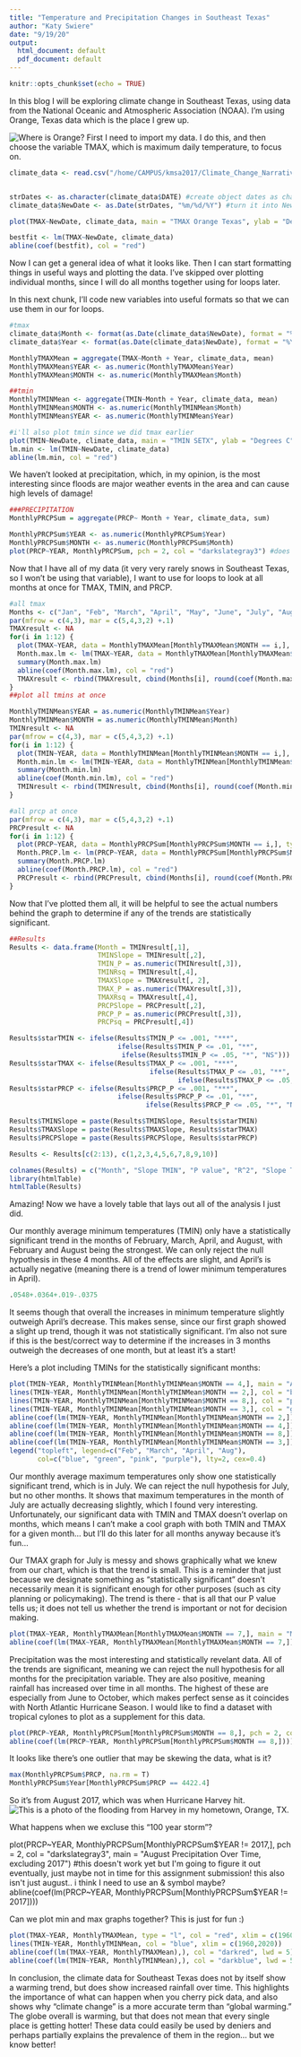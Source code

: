 ```yaml
---
title: "Temperature and Precipitation Changes in Southeast Texas"
author: "Katy Swiere"
date: "9/19/20"
output:
  html_document: default
  pdf_document: default
---
```


```r
knitr::opts_chunk$set(echo = TRUE)
```

In this blog I will be exploring climate change in Southeast Texas, using data from the National Oceanic and Atmospheric Association (NOAA). I'm using Orange, Texas data which is the place I grew up.

![Where is Orange?](mapoforange.png)
First I need to import my data. I do this, and then choose the variable TMAX, which is maximum daily temperature, to focus on. 

```r
climate_data <- read.csv("/home/CAMPUS/kmsa2017/Climate_Change_Narratives/Student_Folders/Swiere/Swiere_OrangeTX_DataNEW.csv")


strDates <- as.character(climate_data$DATE) #create object dates as characters
climate_data$NewDate <- as.Date(strDates, "%m/%d/%Y") #turn it into New Date

plot(TMAX~NewDate, climate_data, main = "TMAX Orange Texas", ylab = "Degrees C", xlab = "Time", type = "l") 

bestfit <- lm(TMAX~NewDate, climate_data)
abline(coef(bestfit), col = "red")
```

Now I can get a general idea of what it looks like. Then I can start formatting things in useful ways and plotting the data. I've skipped over plotting individual months, since I will do all months together using for loops later.

In this next chunk, I'll code new variables into useful formats so that we can use them in our for loops.
```r
#tmax
climate_data$Month <- format(as.Date(climate_data$NewDate), format = "%m")
climate_data$Year <- format(as.Date(climate_data$NewDate), format = "%Y")

MonthlyTMAXMean = aggregate(TMAX~Month + Year, climate_data, mean)
MonthlyTMAXMean$YEAR <- as.numeric(MonthlyTMAXMean$Year)
MonthlyTMAXMean$MONTH <- as.numeric(MonthlyTMAXMean$Month)

##tmin
MonthlyTMINMean <- aggregate(TMIN~Month + Year, climate_data, mean)
MonthlyTMINMean$MONTH <- as.numeric(MonthlyTMINMean$Month)
MonthlyTMINMean$YEAR <- as.numeric(MonthlyTMINMean$Year)

#i'll also plot tmin since we did tmax earlier 
plot(TMIN~NewDate, climate_data, main = "TMIN SETX", ylab = "Degrees C", xlab = "Time", type = "l")
lm.min <- lm(TMIN~NewDate, climate_data)
abline(lm.min, col = "red")
```

We haven't looked at precipitation, which, in my opinion, is the most interesting since floods are major weather events in the area and can cause high levels of damage!
```r

###PRECIPITATION
MonthlyPRCPSum = aggregate(PRCP~ Month + Year, climate_data, sum)

MonthlyPRCPSum$YEAR <- as.numeric(MonthlyPRCPSum$Year)
MonthlyPRCPSum$MONTH <- as.numeric(MonthlyPRCPSum$Month)
plot(PRCP~YEAR, MonthlyPRCPSum, pch = 2, col = "darkslategray3") #does the triangle kind of remind you of a raindrop? ;) 

```

Now that I have all of my data (it very very rarely snows in Southeast Texas, so I won't be using that variable), I want to use for loops to look at all months at once for TMAX, TMIN, and PRCP. 

```r
#all tmax
Months <- c("Jan", "Feb", "March", "April", "May", "June", "July", "Aug", "Sept", "Oct", "Nov", "Dec")
par(mfrow = c(4,3), mar = c(5,4,3,2) +.1)
TMAXresult <- NA
for(i in 1:12) {
  plot(TMAX~YEAR, data = MonthlyTMAXMean[MonthlyTMAXMean$MONTH == i,], ty = "l", las = 1, xlim = c(1960,2020), main = Months[i])
  Month.max.lm <- lm(TMAX~YEAR, data = MonthlyTMAXMean[MonthlyTMAXMean$MONTH == i,])
  summary(Month.max.lm)
  abline(coef(Month.max.lm), col = "red")
  TMAXresult <- rbind(TMAXresult, cbind(Months[i], round(coef(Month.max.lm)[2],4), round(summary(Month.max.lm)$coefficients[2,4],4), round(summary(Month.max.lm)$r.squared,3)))
}
##plot all tmins at once

MonthlyTMINMean$YEAR = as.numeric(MonthlyTMINMean$Year)
MonthlyTMINMean$MONTH = as.numeric(MonthlyTMINMean$Month)
TMINresult <- NA
par(mfrow = c(4,3), mar = c(5,4,3,2) +.1)
for(i in 1:12) {
  plot(TMIN~YEAR, data = MonthlyTMINMean[MonthlyTMINMean$MONTH == i,], ty = "l", las = 1, xlim = c(1960,2020), main = Months[i])
  Month.min.lm <- lm(TMIN~YEAR, data = MonthlyTMINMean[MonthlyTMINMean$MONTH == i,])
  summary(Month.min.lm)
  abline(coef(Month.min.lm), col = "red")
  TMINresult <- rbind(TMINresult, cbind(Months[i], round(coef(Month.min.lm)[2],4), round(summary(Month.min.lm)$coefficients[2,4],4), round(summary(Month.min.lm)$r.squared,3)))
}

#all prcp at once
par(mfrow = c(4,3), mar = c(5,4,3,2) +.1)
PRCPresult <- NA
for(i in 1:12) {
  plot(PRCP~YEAR, data = MonthlyPRCPSum[MonthlyPRCPSum$MONTH == i,], ty = "l", las = 1, xlim = c(1960,2020), main = Months[i])
  Month.PRCP.lm <- lm(PRCP~YEAR, data = MonthlyPRCPSum[MonthlyPRCPSum$MONTH == i,])
  summary(Month.PRCP.lm)
  abline(coef(Month.PRCP.lm), col = "red")
  PRCPresult <- rbind(PRCPresult, cbind(Months[i], round(coef(Month.PRCP.lm)[2],4), round(summary(Month.PRCP.lm)$coefficients[2,4],4), round(summary(Month.PRCP.lm)$r.squared,3)))
}
```
Now that I've plotted them all, it will be helpful to see the actual numbers behind the graph to determine if any of the trends are statistically significant. 

```r
##Results
Results <- data.frame(Month = TMINresult[,1],
                      TMINSlope = TMINresult[,2],
                      TMIN_P = as.numeric(TMINresult[,3]),
                      TMINRsq = TMINresult[,4],
                      TMAXSlope = TMAXresult[, 2],
                      TMAX_P = as.numeric(TMAXresult[,3]),
                      TMAXRsq = TMAXresult[,4],
                      PRCPSlope = PRCPresult[,2],
                      PRCP_P = as.numeric(PRCPresult[,3]),
                      PRCPsq = PRCPresult[,4])

Results$starTMIN <- ifelse(Results$TMIN_P <= .001, "***", 
                           ifelse(Results$TMIN_P <= .01, "**",
                            ifelse(Results$TMIN_P <= .05, "*", "NS")))
Results$starTMAX <- ifelse(Results$TMAX_P <= .001, "***", 
                                   ifelse(Results$TMAX_P <= .01, "**",
                                          ifelse(Results$TMAX_P <= .05, "*", "NS")))
Results$starPRCP <- ifelse(Results$PRCP_P <= .001, "***", 
                           ifelse(Results$PRCP_P <= .01, "**",
                                  ifelse(Results$PRCP_P <= .05, "*", "NS")))

Results$TMINSlope = paste(Results$TMINSlope, Results$starTMIN)
Results$TMAXSlope = paste(Results$TMAXSlope, Results$starTMAX)
Results$PRCPSlope = paste(Results$PRCPSlope, Results$starPRCP)

Results <- Results[c(2:13), c(1,2,3,4,5,6,7,8,9,10)]

colnames(Results) = c("Month", "Slope TMIN", "P value", "R^2", "Slope TMAX", "P value", "R^2", "Slope PRCP", "P Value", "R^2")
library(htmlTable)
htmlTable(Results)

```
Amazing! Now we have a lovely table that lays out all of the analysis I just did. 

Our monthly average minimum temperatures (TMIN) only have a statistically significant trend in the months of February, March, April, and August, with February and August being the strongest. We can only reject the null hypothesis in these 4 months. All of the effects are slight, and April's is actually negative (meaning there is a trend of lower minimum temperatures in April). 

```r
.0548+.0364+.019-.0375
```
It seems though that overall the increases in minimum temperature slightly outweigh April's decrease. This makes sense, since our first graph showed a slight up trend, though it was not statistically significant. I'm also not sure if this is the best/correct way to determine if the increases in 3 months outweigh the decreases of one month, but at least it's a start! 

Here's a plot including TMINs for the statistically significant months:

```r
plot(TMIN~YEAR, MonthlyTMINMean[MonthlyTMINMean$MONTH == 4,], main = "Average Minimum Temperatures in Selected Months Over Time", type = "l", col = "pink", lty = 2, ylim = c(0,25))
lines(TMIN~YEAR, MonthlyTMINMean[MonthlyTMINMean$MONTH == 2,], col = "blue", lty=2)
lines(TMIN~YEAR, MonthlyTMINMean[MonthlyTMINMean$MONTH == 8,], col = "purple", lty=2)
lines(TMIN~YEAR, MonthlyTMINMean[MonthlyTMINMean$MONTH == 3,], col = "green", lty=2)
abline(coef(lm(TMIN~YEAR, MonthlyTMINMean[MonthlyTMINMean$MONTH == 2,])), col = "blue", lwd = 2)
abline(coef(lm(TMIN~YEAR, MonthlyTMINMean[MonthlyTMINMean$MONTH == 4,])), col = "pink", lwd = 2)
abline(coef(lm(TMIN~YEAR, MonthlyTMINMean[MonthlyTMINMean$MONTH == 8,])), col = "purple", lwd = 2)
abline(coef(lm(TMIN~YEAR, MonthlyTMINMean[MonthlyTMINMean$MONTH == 3,])), col = "green", lwd = 2)
legend("topleft", legend=c("Feb", "March", "April", "Aug"),
       col=c("blue", "green", "pink", "purple"), lty=2, cex=0.4)

```


Our monthly average maximum temperatures only show one statistically significant trend, which is in July. We can reject the null hypothesis for July, but no other months. It shows that maximum temperatures in the month of July are actually decreasing slightly, which I found very interesting. Unfortunately, our significant data with TMIN and TMAX doesn't overlap on months, which means I can't make a cool graph with both TMIN and TMAX for a given month... but I'll do this later for all months anyway because it's fun...

Our TMAX graph for July is messy and shows graphically what we knew from our chart, which is that the trend is small. This is a reminder that just because we designate something as "statistically significant" doesn't necessarily mean it is significant enough for other purposes (such as city planning or policymaking). The trend is there - that is all that our P value tells us; it does not tell us whether the trend is important or not for decision making.

```r
plot(TMAX~YEAR, MonthlyTMAXMean[MonthlyTMAXMean$MONTH == 7,], main = "Maximum Temperature Averages for July Over Time", type = "l")
abline(coef(lm(TMAX~YEAR, MonthlyTMAXMean[MonthlyTMAXMean$MONTH == 7,])), col = "red", lwd = 2)
```


Precipitation was the most interesting and statistically revelant data. All of the trends are significant, meaning we can reject the null hypothesis for all months for the precipitation variable. They are also positive, meaning rainfall has increased over time in all months. The highest of these are especially from June to October, which makes perfect sense as it coincides with North Atlantic Hurricane Season. I would like to find a dataset with tropical cylones to plot as a supplement for this data.

```r
plot(PRCP~YEAR, MonthlyPRCPSum[MonthlyPRCPSum$MONTH == 8,], pch = 2, col = "darkslategray3", main = "August Precipitation Over Time")
abline(coef(lm(PRCP~YEAR, MonthlyPRCPSum[MonthlyPRCPSum$MONTH == 8,])))
```
It looks like there's one outlier that may be skewing the data, what is it?
```r
max(MonthlyPRCPSum$PRCP, na.rm = T)
MonthlyPRCPSum$Year[MonthlyPRCPSum$PRCP == 4422.4]
```
So it's from August 2017, which was when Hurricane Harvey hit. ![This is a photo of the flooding from Harvey in my hometown, Orange, TX.](harveyorange.jpg)

What happens when we excluse this "100 year storm"?

plot(PRCP~YEAR, MonthlyPRCPSum[MonthlyPRCPSum$YEAR != 2017,], pch = 2, col = "darkslategray3", main = "August Precipitation Over Time, excluding 2017") #this doesn't work yet but I'm going to figure it out eventually, just maybe not in time for this assignment submission! this also isn't just august.. i think I need to use an & symbol maybe?
abline(coef(lm(PRCP~YEAR, MonthlyPRCPSum[MonthlyPRCPSum$YEAR != 2017])))

Can we plot min and max graphs together? This is just for fun :) 
```r
plot(TMAX~YEAR, MonthlyTMAXMean, type = "l", col = "red", xlim = c(1960,2020))
lines(TMIN~YEAR, MonthlyTMINMean, col = "blue", xlim = c(1960,2020))
abline(coef(lm(TMAX~YEAR, MonthlyTMAXMean),), col = "darkred", lwd = 5)
abline(coef(lm(TMIN~YEAR, MonthlyTMINMean),), col = "darkblue", lwd = 5)
```

In conclusion, the climate data for Southeast Texas does not by itself show a warming trend, but does show increased rainfall over time. This highlights the importance of what can happen when you cherry pick data, and also shows why "climate change" is a more accurate term than "global warming." The globe overall is warming, but that does not mean that every single place is getting hotter! These data could easily be used by deniers and perhaps partially explains the prevalence of them in the region... but we know better!


